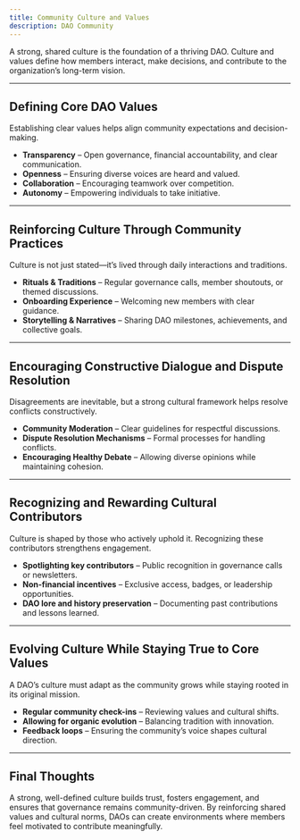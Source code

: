 ```yaml
---
title: Community Culture and Values
description: DAO Community
---
```


A strong, shared culture is the foundation of a thriving DAO. Culture and values define how members interact, make decisions, and contribute to the organization’s long-term vision.

---  

## Defining Core DAO Values  

Establishing clear values helps align community expectations and decision-making.  
- **Transparency** – Open governance, financial accountability, and clear communication.  
- **Openness** – Ensuring diverse voices are heard and valued.  
- **Collaboration** – Encouraging teamwork over competition.  
- **Autonomy** – Empowering individuals to take initiative.  

---  

## Reinforcing Culture Through Community Practices  

Culture is not just stated—it’s lived through daily interactions and traditions.  
- **Rituals & Traditions** – Regular governance calls, member shoutouts, or themed discussions.  
- **Onboarding Experience** – Welcoming new members with clear guidance.  
- **Storytelling & Narratives** – Sharing DAO milestones, achievements, and collective goals.  

---  

## Encouraging Constructive Dialogue and Dispute Resolution  

Disagreements are inevitable, but a strong cultural framework helps resolve conflicts constructively.  
- **Community Moderation** – Clear guidelines for respectful discussions.  
- **Dispute Resolution Mechanisms** – Formal processes for handling conflicts.  
- **Encouraging Healthy Debate** – Allowing diverse opinions while maintaining cohesion.  

---  

## Recognizing and Rewarding Cultural Contributors  

Culture is shaped by those who actively uphold it. Recognizing these contributors strengthens engagement.  
- **Spotlighting key contributors** – Public recognition in governance calls or newsletters.  
- **Non-financial incentives** – Exclusive access, badges, or leadership opportunities.  
- **DAO lore and history preservation** – Documenting past contributions and lessons learned.  

---  

## Evolving Culture While Staying True to Core Values  

A DAO’s culture must adapt as the community grows while staying rooted in its original mission.  
- **Regular community check-ins** – Reviewing values and cultural shifts.  
- **Allowing for organic evolution** – Balancing tradition with innovation.  
- **Feedback loops** – Ensuring the community’s voice shapes cultural direction.  

---  

## Final Thoughts

A strong, well-defined culture builds trust, fosters engagement, and ensures that governance remains community-driven. By reinforcing shared values and cultural norms, DAOs can create environments where members feel motivated to contribute meaningfully.  


